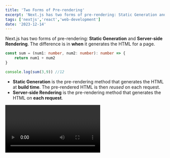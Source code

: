 ```yaml
---
title: 'Two Forms of Pre-rendering'
excerpt: 'Next.js has two forms of pre-rendering: Static Generation and Server-side Rendering. The difference is in when it generates the HTML for a page.'
tags: ['nextjs','react','web-development']
date: '2023-12-14'
---
```


Next.js has two forms of pre-rendering: **Static Generation** and **Server-side Rendering**. The difference is in **when** it generates the HTML for a page.

```ts
const sum = (num1: number, num2: number): number => {
    return num1 + num2
}

console.log(sum(3,9)) //12
```

- **Static Generation** is the pre-rendering method that generates the HTML at **build time**. The pre-rendered HTML is then _reused_ on each request.
- **Server-side Rendering** is the pre-rendering method that generates the HTML on **each request**.

<Video id='6ih_3m_UPKg'/>

Importantly, Next.js lets you **choose** which pre-rendering form to use for each page. You can create a "hybrid" Next.js app by using Static Generation for most pages and using Server-side Rendering for others.
